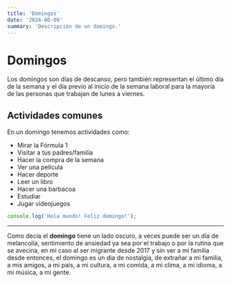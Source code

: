 ```yaml
---
title: 'Domingos'
date: '2024-06-09'
summary: 'Descripción de un domingo.'
---
```


# Domingos

Los domingos son días de descanso, pero también representan el último día de la semana y el día previo al inicio de la semana laboral para la mayoría de las personas que trabajan de lunes a viernes.

## Actividades comunes

En un domingo tenemos actividades como:

- Mirar la Fórmula 1
- Visitar a tus padres/familia
- Hacer la compra de la semana
- Ver una película
- Hacer deporte
- Leer un libro
- Hacer una barbacoa
- Estudiar
- Jugar videojuegos

```javascript
console.log('Hola mundo! Feliz domingo!');
```

---

Como decía el **domingo** tiene un lado oscuro, a veces puede ser un día de melancolía, sentimiento de ansiedad ya sea por el trabajo o por la rutina que se avecina, en mi caso al ser migrante desde 2017 y sin ver a mi familia desde entonces, el domingo es un dia de nostalgia, de extrañar a mi familia, a mis amigos, a mi país, a mi cultura, a mi comida, a mi clima, a mi idioma, a mi música, a mi gente.
